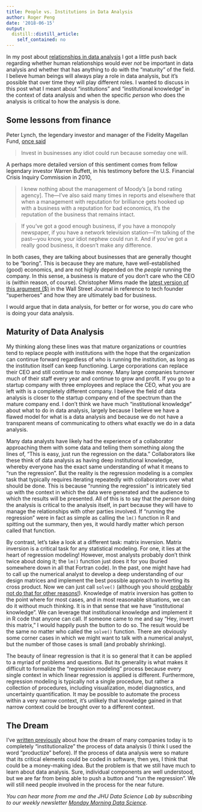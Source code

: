```yaml
---
title: People vs. Institutions in Data Analysis
author: Roger Peng
date: '2018-06-15'
output:
  distill::distill_article:
    self_contained: no
---
```



In my post about [relationships in data analysis](https://simplystatistics.org/2018/04/30/relationships-in-data-analysis/) I got a little push back regarding whether human relationships would ever *not* be important in data analysis and whether that has anything to do with the "maturity" of the field. I believe human beings will always play a role in data analysis, but it’s possible that over time they will play different roles. I wanted to discuss in this post what I meant about "institutions" and "institutional knowledge" in the context of data analysis and when the specific *person* who does the analysis is critical to how the analysis is done.

## Some lessons from finance

Peter Lynch, the legendary investor and manager of the Fidelity Magellan Fund, [once said](http://buffettfaq.com)

> Invest in businesses any idiot could run because someday one will.

A perhaps more detailed version of this sentiment comes from fellow legendary investor Warren Buffett, in his testimony before the U.S. Financial Crisis Inquiry Commission in 2010,

> I knew nothing about the management of Moody’s [a bond rating agency]. The—I’ve also said many times in reports and elsewhere that when a management with reputation for brilliance gets hooked up with a business with a reputation for bad economics, it’s the reputation of the business that remains intact.

> If you’ve got a good enough business, if you have a monopoly newspaper, if you have a network television station—I’m talking of the past—you know, your idiot nephew could run it. And if you’ve got a really good business, it doesn’t make any difference.

In both cases, they are talking about businesses that are generally thought to be "boring". This is because they are mature, have well-established (good) economics, and are not highly depended on the *people* running the company. In this sense, a business is mature of you don’t care who the CEO is (within reason, of course). Christopher Mims made the [latest version of this argument ($)](https://www.wsj.com/articles/the-age-of-tech-superheroes-must-end-1528387420?emailToken=b6be8f2b54a3953d4991cdb04eb5bffcLZGPd/1/T04rWTjtJZ9b4NBNmsC4JrLquJ9jUfTXXYVaXcN/dZpu4JbBT0S+6AKjfrMLcM+rtQObILto+5G9Fg%3D%3D&reflink=article_copyURL_share) in the Wall Street Journal in reference to tech founder "superheroes" and how they are ultimately bad for business.

I would argue that in data analysis, for better or for worse, you *do* care who is doing your data analysis.



## Maturity of Data Analysis

My thinking along these lines was that mature organizations or countries tend to replace people with institutions with the hope that the organization can continue forward regardless of who is running the institution, as long as the institution itself can keep functioning. Large corporations can replace their CEO and still continue to make money. Many large companies turnover much of their staff every year and continue to grow and profit. If you go to a startup company with three employees and replace the CEO, what you are left with is a completely different company. I believe the field of data analysis is closer to the startup company end of the spectrum than the mature company end. I don’t think we have much "institutional knowledge" about what to do in data analysis, largely because I believe we have a flawed model for what is a data analysis and because we do not have a transparent means of communicating to others what exactly we do in a data analysis. 

Many data analysts have likely had the experience of a collaborator approaching them with some data and telling them something along the lines of, "This is easy, just run the regression on the data." Collaborators like these think of data analysis as having deep institutional knowledge, whereby everyone has the exact same understanding of what it means to "run the regression". But the reality is the regression modeling is a complex task that typically requires iterating repeatedly with collaborators over what should be done. This is because "running the regression" is intricately tied up with the context in which the data were generated and the audience to which the results will be presented. All of this is to say that the *person* doing the analysis is critical to the analysis itself, in part because they will have to manage the relationships with other parties involved. If "running the regression" were in fact as simple as calling the `lm()` function in R and spitting out the summary, then yes, it would hardly matter which person called that function.

By contrast, let’s take a look at a different task: matrix inversion. Matrix inversion is a critical task for any statistical modeling. For one, it lies at the heart of regression modeling! However, most analysts probably don’t think twice about doing it; the `lm()` function just does it for you (buried somewhere down in all that Fortran code). In the past, one might have had to call up the numerical analyst to develop a deep understanding of our design matrices and implement the best possible approach to inverting its cross product. Now we can just call `solve()` (although you should [probably not do that for other reasons!](https://bookdown.org/rdpeng/advstatcomp/textbooks-vs-computers.html)). Knowledge of matrix inversion has gotten to the point where for most cases, and in most reasonable situations, we can do it without much thinking. It is in that sense that we have "institutional knowledge". We can leverage that institutional knowledge and implement it in R code that anyone can call. If someone came to me and say "Hey, invert this matrix,” I would happily push the button to do so. The result would be the same no matter who called the `solve()` function. There are obviously some corner cases in which we might want to talk with a numerical analyst, but the number of those cases is small (and probably shrinking). 

The beauty of linear regression is that it is so general that it can be applied to a myriad of problems and questions. But its generality is what makes it difficult to formalize the "regression modeling" process because every single context in which linear regression is applied is different. Furthermore, regression modeling is typically not a single procedure, but rather a collection of procedures, including visualization, model diagnostics, and uncertainty quantification. It may be possible to automate the process within a very narrow context, it’s unlikely that knowledge gained in that narrow context could be brought over to a different context. 

## The Dream

I’ve [written previously](https://simplystatistics.org/2016/05/11/palantir-struggles/) about how the dream of many companies today is to completely “institutionalize" the process of data analysis (I think I used the word “productize” before). If the process of data analysis were so mature that its critical elements could be coded in software, then yes, I think that could be a money-making idea. But the problem is that we still have much to learn about data analysis. Sure, individual components are well understood, but we are far from being able to push a button and “run the regression”. We will still need people involved in the process for the near future.

*You can hear more from me and the JHU Data Science Lab by subscribing to our weekly newsletter [Monday Morning Data Science](http://jhudatascience.us16.list-manage.com/subscribe?u=5ea551600fcdf84334e5aa6b0&id=26c0b7221a)*.
